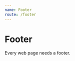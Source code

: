 ```yaml
---
name: Footer
route: /footer
---
```



# Footer

Every web page needs a footer.

<PropsTable of={Footer} />

<Playground>
  <Footer
    githubLink={'https://dailybruin.com/'}
    developers={['Nathan Smith', 'Michael Zhang', 'Dustin Newman']}
  />
</Playground>
